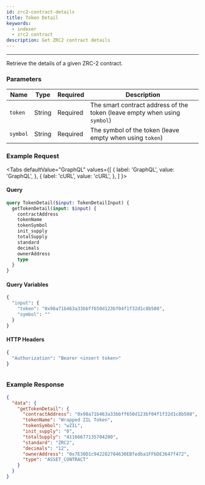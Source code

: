 ```yaml
---
id: zrc2-contract-details
title: Token Detail
keywords:
  - indexer
  - zrc2 contract
description: Get ZRC2 contract details
---
```


---

Retrieve the details of a given ZRC-2 contract.

### Parameters

| Name     | Type   | Required | Description                                                               |
| -------- | ------ | -------- | ------------------------------------------------------------------------- |
| `token`  | String | Required | The smart contract address of the token (leave empty when using `symbol`) |
| `symbol` | String | Required | The symbol of the token (leave empty when using `token`)                  |

### Example Request


<Tabs
  defaultValue="GraphQL"
  values={[
    { label: 'GraphQL', value: 'GraphQL', },
    { label: 'cURL', value: 'cURL', },
  ]
}>

<TabItem value="GraphQL">

#### Query

```graphql
query TokenDetail($input: TokenDetailInput) {
  getTokenDetail(input: $input) {
    contractAddress
    tokenName
    tokenSymbol
    init_supply
    totalSupply
    standard
    decimals
    ownerAddress
    type
  }
}
```

#### Query Variables

```graphql
{
  "input": {
    "token": "0x98a71b463a33bbff650d123bf04f1f32d1c8b508",
    "symbol": ""
  }
}
```

#### HTTP Headers

```graphql
{
  "Authorization": "Bearer <insert token>"
}
```

</TabItem>

<TabItem value="cURL">

```curl

```

</TabItem>
</Tabs>

### Example Response

```json
{
  "data": {
    "getTokenDetail": {
      "contractAddress": "0x98a71b463a33bbff650d123bf04f1f32d1c8b508",
      "tokenName": "Wrapped ZIL Token",
      "tokenSymbol": "wZIL",
      "init_supply": "0",
      "totalSupply": "41166677135704200",
      "standard": "ZRC2",
      "decimals": "12",
      "ownerAddress": "0x7E30D1c942282784630EBfedba1FFbDE3647f472",
      "type": "ASSET_CONTRACT"
    }
  }
}
```
